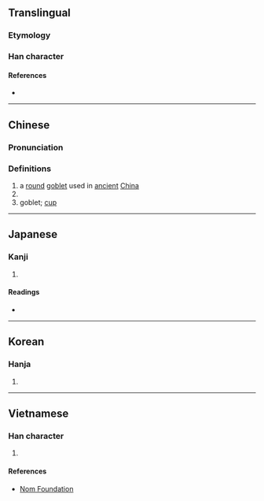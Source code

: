 {{also|巵}}
{{character info/new}}
==Translingual==

===Etymology===
{{Han etym}}

===Han character===
{{Han char|rn=26|rad=卩|as=03|sn=5|four=72217|canj=HMSU|ids=⿸𠂋㔾}}

====References====
* {{Han ref|kx=0159.040|dkj=02846|dj=0363.140|hdz=10311.040|uh=536E|ud=21358|bh=A567|bd=42343}}

----

==Chinese==
{{zh-forms|alt=巵}}

===Pronunciation===
{{zh-pron
|m=zhī
|c=zi1
|mc=y
|oc=y
|ma=
|cat=n,cls
}}

===Definitions===
{{zh-hanzi}}

# a [[round]] [[goblet]] used in [[ancient]] [[China]]
# {{zh-classifier|wine}} 
# goblet; [[cup]]

----

==Japanese==

===Kanji===
{{ja-kanji|grade=|rs=卩03}}

# {{defn|lang=ja|sort=卩03}}

====Readings====
* {{ja-readings|on=[[し]] (shi)|kun=[[さかずき]] (sakazuki)}}

----

==Korean==

===Hanja===
{{ko-hanja|hangeul=치|rv=chi|mr=ch'i}}

# {{defn|lang=ko|sort=卩03}}

----

==Vietnamese==

===Han character===
{{vi-readings|rs=卩03|hanviet=chi}}

# {{defn|lang=vi|sort=卩03}}

====References====
* [http://nomfoundation.org/common/nom_details.php?codepoint=536e Nom Foundation]